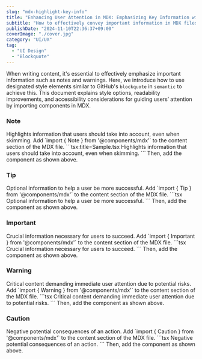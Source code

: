```yaml
---
slug: "mdx-highlight-key-info"
title: "Enhancing User Attention in MDX: Emphasizing Key Information with Style Elements"
subtitle: "How to effectively convey important information in MDX files using style elements like Note, Warning, and Caution"
publishDate: "2024-11-10T22:36:37+09:00"
coverImage: "./cover.jpg"
category: "UI/UX"
tag:
  - "UI Design"
  - "Blockquote"
---
```



When writing content, it's essential to effectively emphasize important information such as notes and warnings. Here, we introduce how to use designated style elements similar to GitHub's `blockquote` in `semantic` to achieve this. This document explains style options, readability improvements, and accessibility considerations for guiding users’ attention by importing components in MDX.

### Note
<Note>
  Highlights information that users should take into account, even when skimming.
</Note>
Add `import { Note } from '@components/mdx'` to the content section of the MDX file.
```tsx:title=Sample.tsx
<Note>
  Highlights information that users should take into account, even when skimming.
</Note>
```
Then, add the component as shown above.

### Tip
<Tip>
  Optional information to help a user be more successful.
</Tip>
Add `import { Tip } from '@components/mdx'` to the content section of the MDX file.
```tsx
<Tip>
  Optional information to help a user be more successful.
</Tip>
```
Then, add the component as shown above.

### Important
<Important>
  Crucial information necessary for users to succeed.
</Important>
Add `import { Important } from '@components/mdx'` to the content section of the MDX file.
```tsx
<Important>
  Crucial information necessary for users to succeed.
</Important>
```
Then, add the component as shown above.

### Warning
<Warning>
  Critical content demanding immediate user attention due to potential risks.
</Warning>
Add `import { Warning } from '@components/mdx'` to the content section of the MDX file.
```tsx
<Warning>
  Critical content demanding immediate user attention due to potential risks.
</Warning>
```
Then, add the component as shown above.

### Caution
<Caution>
  Negative potential consequences of an action.
</Caution>
Add `import { Caution } from '@components/mdx'` to the content section of the MDX file.
```tsx
<Caution>
  Negative potential consequences of an action.
</Caution>
```
Then, add the component as shown above.
